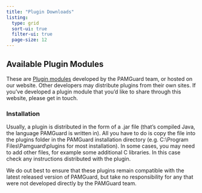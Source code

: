 ```yaml
---
title: "Plugin Downloads"
listing: 
  type: grid
  sort-ui: true
  filter-ui: true
  page-size: 12
---
```


## Available Plugin Modules

These are [Plugin modules](../pluginmodules.qmd) developed by the PAMGuard team, or hosted on our website. Other developers may distribute plugins from their own sites. If you've developed a plugin module that you'd like to share through this website, please
get in touch. 

### Installation

Usually, a plugin is distributed in the form of a .jar file (that's compiled Java, the language PAMGuard is written in). All you have to do is copy the file into the plugins folder in the PAMGuard installation directory (e.g. C:\\Program Files\\Pamguard\\plugins for most installation). In some cases, you may need to add other files, for example some additional C libraries. In this case check any instructions distributed with the plugin.

We do out best to ensure that these plugins remain compatible with the latest released version of PAMGuard, but take no responsibility for any that were not developed directly by the PAMGuard team.
